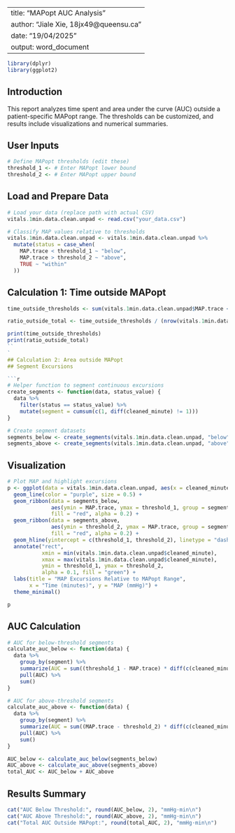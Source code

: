 
---
title: "MAPopt AUC Analysis"
author: "Jiale Xie, 18jx49@queensu.ca"
date: "19/04/2025"
output: word_document
---

```r
library(dplyr)
library(ggplot2)
```

## Introduction

This report analyzes time spent and area under the curve (AUC) outside a patient-specific MAPopt range. The thresholds can be customized, and results include visualizations and numerical summaries.

## User Inputs

```r
# Define MAPopt thresholds (edit these)
threshold_1 <- # Enter MAPopt lower bound 
threshold_2 <- # Enter MAPopt upper bound
```

## Load and Prepare Data

```r
# Load your data (replace path with actual CSV)
vitals.1min.data.clean.unpad <- read.csv("your_data.csv")

# Classify MAP values relative to thresholds
vitals.1min.data.clean.unpad <- vitals.1min.data.clean.unpad %>%
  mutate(status = case_when(
    MAP.trace < threshold_1 ~ "below",
    MAP.trace > threshold_2 ~ "above",
    TRUE ~ "within"
  ))
```

## Calculation 1: Time outside MAPopt
```r
time_outside_thresholds <- sum(vitals.1min.data.clean.unpad$MAP.trace < threshold_1) + sum(vitals.1min.data.clean.unpad$MAP.trace > threshold_2)

ratio_outside_total <- time_outside_thresholds / (nrow(vitals.1min.data.clean.unpad))

print(time_outside_thresholds)
print(ratio_outside_total)
``
`
## Calculation 2: Area outside MAPopt
## Segment Excursions

```r
# Helper function to segment continuous excursions
create_segments <- function(data, status_value) {
  data %>%
    filter(status == status_value) %>%
    mutate(segment = cumsum(c(1, diff(cleaned_minute) != 1)))
}

# Create segment datasets
segments_below <- create_segments(vitals.1min.data.clean.unpad, "below")
segments_above <- create_segments(vitals.1min.data.clean.unpad, "above")
```

## Visualization

```r
# Plot MAP and highlight excursions
p <- ggplot(data = vitals.1min.data.clean.unpad, aes(x = cleaned_minute, y = MAP.trace)) +
  geom_line(color = "purple", size = 0.5) +
  geom_ribbon(data = segments_below,
              aes(ymin = MAP.trace, ymax = threshold_1, group = segment),
              fill = "red", alpha = 0.2) +
  geom_ribbon(data = segments_above,
              aes(ymin = threshold_2, ymax = MAP.trace, group = segment),
              fill = "red", alpha = 0.2) +
  geom_hline(yintercept = c(threshold_1, threshold_2), linetype = "dashed", color = "darkgreen") +
  annotate("rect",
           xmin = min(vitals.1min.data.clean.unpad$cleaned_minute),
           xmax = max(vitals.1min.data.clean.unpad$cleaned_minute),
           ymin = threshold_1, ymax = threshold_2,
           alpha = 0.1, fill = "green") +
  labs(title = "MAP Excursions Relative to MAPopt Range",
       x = "Time (minutes)", y = "MAP (mmHg)") +
  theme_minimal()

p
```

## AUC Calculation

```r
# AUC for below-threshold segments
calculate_auc_below <- function(data) {
  data %>%
    group_by(segment) %>%
    summarize(AUC = sum((threshold_1 - MAP.trace) * diff(c(cleaned_minute, tail(cleaned_minute, 1))))) %>%
    pull(AUC) %>%
    sum()
}

# AUC for above-threshold segments
calculate_auc_above <- function(data) {
  data %>%
    group_by(segment) %>%
    summarize(AUC = sum((MAP.trace - threshold_2) * diff(c(cleaned_minute, tail(cleaned_minute, 1))))) %>%
    pull(AUC) %>%
    sum()
}

AUC_below <- calculate_auc_below(segments_below)
AUC_above <- calculate_auc_above(segments_above)
total_AUC <- AUC_below + AUC_above
```

## Results Summary

```r
cat("AUC Below Threshold:", round(AUC_below, 2), "mmHg·min\n")
cat("AUC Above Threshold:", round(AUC_above, 2), "mmHg·min\n")
cat("Total AUC Outside MAPopt:", round(total_AUC, 2), "mmHg·min\n")
```

